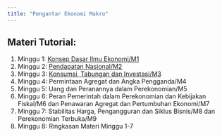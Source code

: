 ```yaml
---
title: "Pengantar Ekonomi Makro"
---
```


## Materi Tutorial:

1.  Minggu 1: [Konsep Dasar Ilmu Ekonomi/M1](https://bangtedy.github.io/e-makro/minggu1.html)
2. Minggu 2: [Pendapatan Nasional/M2](https://bangtedy.github.io/e-makro/minggu2.html)
3.  Minggu 3: [Konsumsi, Tabungan dan Investasi/M3](https://bangtedy.github.io/e-makro/minggu3.html)
3.  Minggu 4: Permintaan Agregat dan Angka Pengganda/M4
4.  Minggu 5: Uang dan Peranannya dalam Perekonomian/M5
5.  Minggu 6: Peran Pemerintah dalam Perekonomian dan Kebijakan Fiskal/M6 dan Penawaran Agregat dan Pertumbuhan Ekonomi/M7
7.  Minggu 7: Stabilitas Harga, Pengangguran dan Siklus Bisnis/M8 dan Perekonomian Terbuka/M9
8. Minggu 8: Ringkasan Materi Minggu 1-7
